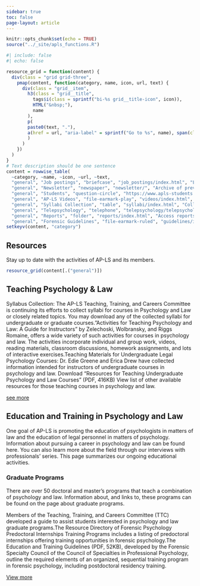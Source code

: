 ```yaml
---
sidebar: true
toc: false
page-layout: article
---
```


```r
knitr::opts_chunk$set(echo = TRUE)
source("../_site/apls_functions.R")
```



```r
#| include: false
#| echo: false

resource_grid = function(content) {
  div(class = "grid grid-three",
    pmap(content, function(category, name, icon, url, text) {
      div(class = "grid__item",
        h3(class = "grid__title",
          tags$i(class = sprintf("bi-%s grid__title-icon", icon)),
          HTML("&nbsp;"),
          name
        ),
        p(
        paste0(text, "."),
        a(href = url, "aria-label" = sprintf("Go to %s", name), span(class = "grid__link-box"))
        )
      )
    })
  )
}
# Text description should be one sentence
content = rowwise_table(
  ~category, ~name, ~icon, ~url, ~text,
  "general", "Job postings", "briefcase", "job_postings/index.html", "List of job opportunities related to law-psychology",
  "general", "Newsletter", "newspaper", "newsletter/", "Archive of previous issues",
  "general", "Students", "question-circle", "https://www.apls-students.org/resources.html", "Collection of information for students",
  "general", "AP-LS Videos", "file-earmark-play", "videos/index.html", "Collection of webinars, talks and videos.",
  "general", "Syllabi Collection", "table", "syllabi/index.html", "Collection of syllabi for courses related to psychology and law.",
  "general", "Telepsychology", "telephone", "telepsychology/telepsychology.qmd", "Collection of articles and resources about telepsychology",
  "general", "Reports", "folder", "reports/index.html", "Access reports by AP-LS committees and taskforces.", "general", "Books", "book", "", "Find books on psychology and law topics.",
  "general", "Forensic Guidelines", "file-earmark-ruled", "guidelines/index.qmd", "Specialty Guidelines for Forensic Psychologists from APA")
setkeyv(content, "category")
```



## Resources 

Stay up to date with the activities of AP-LS and its members.

```r
resource_grid(content[.("general")])
```


## Teaching Psychology & Law

```{=html}
<div class="gallery">
  <div class="gallery__icon-column">
      <i class="fa-solid fa-chalkboard-user fa-3x" title="Person at chalkboard" aria-hidden="true"></i>
  </div>
  <div class="gallery__list-column">
```

::: {#teaching}
:::
Syllabus Collection: The AP-LS Teaching, Training, and Careers Committee is continuing its efforts to collect syllabi for courses in Psychology and Law or closely related topics. You may download any of the collected syllabi for undergraduate or graduate courses."Activities for Teaching Psychology and Law: A Guide for Instructors" by Zelechoski, Wolbransky, and Riggs Romaine, offers a wide variety of such activities for courses in psychology and law. The activities incorporate individual and group work, videos, reading materials, classroom discussions, homework assignments, and lots of interactive exercises.Teaching Materials for Undergraduate Legal Psychology Courses: Dr. Edie Greene and Erica Drew have collected information intended for instructors of undergraduate courses in psychology and law. Download "Resources for Teaching Undergraduate Psychology and Law Courses" (PDF, 416KB)
View list of other available resources for those teaching courses in psychology and law.

::: {.all-link}
[see more](teaching/)
:::

## Education and Training in Psychology and Law
```{=html}
<div class="gallery">
  <div class="gallery__icon-column">
      <i class="fa-solid fa-newspaper fa-3x" title="Newsletter" aria-hidden="true"></i>
  </div>
  <div class="gallery__list-column">
```

::: {#education}
:::
One goal of AP-LS is promoting the education of psychologists in matters of law and the education of legal personnel in matters of psychology. Information about pursuing a career in psychology and law can be found here. You can also learn more about the field through our interviews with professionals’ series. This page summarizes our ongoing educational activities.

### Graduate Programs
There are over 50 doctoral and master's programs that teach a combination of psychology and law. Information about, and links to, these programs can be found on the page about graduate programs.

Members of the Teaching, Training, and Careers Committee (TTC) developed a guide to assist students interested in psychology and law graduate programs.The Resource Directory of Forensic Psychology Predoctoral Internships Training Programs includes a listing of predoctoral internships offering training opportunities in forensic psychology.The Education and Training Guidelines (PDF, 52KB), developed by the Forensic Specialty Council of the Council of Specialties in Professional Psychology, outline the required elements of an organized, sequential training program in forensic psychology, including postdoctoral residency training.

```{=html}
  <span class="gallery__link">
    <a href="gallery-all.html">View more <i class="bi-arrow-right-short"> </i></a>
  </span>
  </div>
</div>
```


